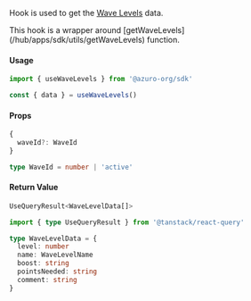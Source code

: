 
Hook is used to get the [Wave Levels](/hub/apps/guides/azuro-waves#get-azuro-wave-levels-data) data.

<Callout type="info">
  This hook is a wrapper around [getWaveLevels](/hub/apps/sdk/utils/getWaveLevels) function.
</Callout>

#### Usage

```ts
import { useWaveLevels } from '@azuro-org/sdk'

const { data } = useWaveLevels()
```

#### Props

```ts
{
  waveId?: WaveId
}
```

```ts
type WaveId = number | 'active'
```

#### Return Value

```ts
UseQueryResult<WaveLevelData[]>
```

```ts
import { type UseQueryResult } from '@tanstack/react-query'

type WaveLevelData = {
  level: number
  name: WaveLevelName
  boost: string
  pointsNeeded: string
  comment: string
}
```
